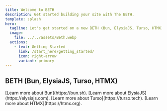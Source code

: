 ```yaml
---
title: Welcome to BETH
description: Get started building your site with The BETH.
template: splash
hero:
  tagline: Let's get started on a new BETH (Bun, ElysiaJS, Turso, HTMX) project!
  image:
    file: ../../assets/Beth.webp
  actions:
    - text: Getting Started
      link: /start_here/getting_started/
      icon: right-arrow
      variant: primary
---
```



## BETH (Bun, ElysiaJS, Turso, HTMX)

<CardGrid>
	<Card title="BUN" icon="pencil">
		[Learn more about Bun](https://bun.sh).
	</Card>
	<Card title="ELYSIAJS" icon="add-document">
		[Learn more about ElysiaJS](https://elysiajs.com).
	</Card>
	<Card title="TURSO" icon="setting">
		[Learn more about Turso](https://turso.tech).
	</Card>
	<Card title="HTMX" icon="open-book">
		[Learn more about HTMX](https://htmx.org).
	</Card>
</CardGrid>
